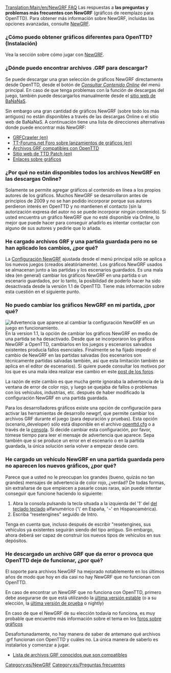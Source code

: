 [[Translation:Main/en/NewGRF FAQ]]{{es/FAQmenu}}
{{es/Disponibilidad|texto=(desde 0.4)|0.4}}
Las respuestas a '''las preguntas y problemas más frecuentes con NewGRF''' (gráficos de reemplazo para OpenTTD). Para obtener más información sobre NewGRF, incluidas las opciones avanzadas, consulte [[Main/es/NewGRF|NewGRF]].

===¿Cómo puedo obtener gráficos diferentes para OpenTTD? (Instalación)===
Vea la sección sobre cómo jugar con [[Main/es/NewGRF|NewGRF]].

===¿Dónde puedo encontrar archivos .GRF para descargar?===
Se puede descargar una gran selección de gráficos NewGRF directamente desde OpenTTD, desde el botón de ''[[Main/es/Contenido online|Consultar Contenido Online]]'' del menú principal. En caso de que tenga problemas con la función de descargas del juego, también puede descargarlos manualmente desde el [http://bananas.openttd.org/ sitio web de BaNaNaS].

Sin embargo una gran cantidad de gráficos NewGRF (sobre todo los más antiguos) no están disponibles a través de las descargas Online o el sitio web de BaNaNaS. A continuación tiene una lista de direcciones alternativas donde puede encontrar más NewGRF:
* [http://grfcrawler.tt-forums.net/ GRFCrawler (en)]
* [http://www.tt-forums.net/viewforum.php?f=67 TT-Forums.net Foro sobre lanzamientos de gráficos (en)]
* [[Main/es/Lista NewGRF|Archivos GRF compatibles con OpenTTD]]
* [http://www.ttdpatch.net/newgrf.html Sitio web de TTD Patch (en)]
* [[Main/en/Enlaces/Es#Enlaces sobre gráficos|Enlaces sobre gráficos]]

===¿Por qué no están disponibles todos los archivos NewGRF en las descargas Online?===
Solamente se permite agregar gráficos al contenido en línea a los propios autores de los gráficos. Muchos NewGRF se desarrollaron antes de principios de 2009 y no se han podido incorporar porque sus autores perdieron interés en OpenTTD y no mantienen el contacto (sin la autorización expresa del autor no se puede incorporar ningún contenido). Si usted encuentra un gráfico NewGRF que no esté disponible vía Online, lo mejor que puede hacer para conseguir añadirlo es intentar contactar con alguno de sus autores y pedirle que lo añada.

===He cargado archivos GRF y una partida guardada pero no se han aplicado los cambios, ¿por qué?===
La [[Main/es/NewGRF|Configuración NewGRF]] ajustada desde el menú principal sólo se aplica a los nuevos juegos (creados aleatóriamente). Los gráficos NewGRF usados se almacenan junto a las partidas y los escenarios guardados. Es una mala idea (en general) cambiar los gráficos NewGRF en una partida o un escenario guardados, por lo tanto, la posibilidad de poderlo hacer ha sido desactivada desde la versión 1.1 de OpenTTD. Tiene más información sobre esta cuestión en el siguiente punto.

===No puedo cambiar los gráficos NewGRF en mi partida, ¿por qué?===
[[File:es/Newgrf warning.png|frame|right|Advertencia que aparece al cambiar la configuración NewGRF en un juego en funcionamiento.]]
En la version 1.1, la opción de cambiar los gráficos NewGRF en medio de una partida se ha desactivado. Desde que se incorporaron los gráficos NewGRF a OpenTTD, cambiarlos en los juegos y escenarios salvados existentes producía fallos esenciales. Finalmente se ha fijado impedir el cambio de NewGRF en las partidas salvadas (los escenarios son técnicamente partidas salvadas también, así que esta limitación también se aplica en el editor de escenarios). Si quiere puede consultar los motivos por los que es una mala idea realizar ese cambio en este [http://www.tt-forums.net/viewtopic.php?f=29&t=53881 post de los foros].

La razón de este cambio es que mucha gente ignoraba la advertencia de la ventana de error de color rojo, y luego se quejaba de fallos o problemas con los vehículos, industrias, etc. después de haber modificado la configuración NewGRF en una partida guardada.

Para los desarrolladores gráficos existe una opción de configuración para activar las herramientas de desarrollo newgrf, que permite cambiar los archivos GRF durante el juego (para depuración y pruebas). Esta opción (scenario_developer) sólo está disponible en el archivo [[Main/es/Openttd.cfg|openttd.cfg]] o a través de la [[Main/es/Consola|consola]]. Si decide cambiar esta configuración, por favor, tómese tiempo para leer el mensaje de advertencia que aparece. Sepa también que si se produce un error en el escenario o en la partida guardada, la única solución sería volver a empezar desde cero.

===He cargado un vehículo NewGRF en una partida guardada pero no aparecen los nuevos gráficos, ¿por qué?===
Parece que a usted no le preocupan los grandes (bueno, quizás no tan grandes) mensajes de advertencia de color rojo, ¿verdad?
De todas formas, sin extrañarse de que empiecen a pasarle cosas raras, aún puede intentar conseguir que funcione haciendo lo siguiente:
#  Abra la consola pulsando la tecla situada a la izquierda del '1' del [http://www.wikipedia.org/wiki/es:Distribución del teclado teclado] alfanumérico ('\' en España, '¬' en Hispanoamérica).
# Escriba “resetengines" seguido de Intro.

Tenga en cuenta que, incluso después de escribir "resetengines, sus vehículos ya existentes seguirán siendo del tipo antiguo. Sin embargo, ahora deberá ser capaz de construir los nuevos tipos de vehículos en sus depósitos.

===He descargado un archivo GRF que da error o provoca que OpenTTD deje de funcionar, ¿por qué?===
El soporte para archivos NewGRF ha mejorado notablemente en los últimos años de modo que hoy en día casi no hay NewGRF que no funcionan con OpenTTD.

En caso de encontrar un NewGRF que no funciona con OpenTTD, primero debe asegurarse de que está utilizando la [http://www.openttd.org/en/download-stable última versión estable] (o a su elección, la [http://www.openttd.org/en/download-trunk última versión de prueba] o nightly)

En caso de que el NewGRF de su elección todavía no funciona, es muy probable que encuentre más información sobre el tema en los [http://www.tt-forums.net/viewforum.php?f=66 foros sobre gráficos]

Desafortunadamente, no hay manera de saber de antemano qué archivos .grf funcionan con OpenTTD y cuáles no. La única manera de saberlo es instalarlos y comenzar a jugar.

* [[Main/es/Lista NewGRF|Lista de archivos GRF conocidos que son compatibles]]

{{es/Navbox NewGRF}}

[[Category:es/NewGRF]]
[[Category:es/Preguntas frecuentes]]